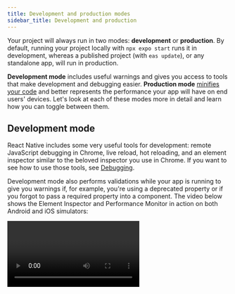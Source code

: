 ```yaml
---
title: Development and production modes
sidebar_title: Development and production
---
```



Your project will always run in two modes: **development** or **production**. By default, running your project locally with `npx expo start` runs it in development, whereas a published project (with `eas update`), or any standalone app, will run in production.

**Development mode** includes useful warnings and gives you access to tools that make development and debugging easier. **Production mode** [minifies your code](https://www.imperva.com/learn/performance/minification/) and better represents the performance your app will have on end users' devices. Let's look at each of these modes more in detail and learn how you can toggle between them.

## Development mode

React Native includes some very useful tools for development: remote JavaScript debugging in Chrome, live reload, hot reloading, and an element inspector similar to the beloved inspector you use in Chrome. If you want to see how to use those tools, see [Debugging](/workflow/debugging).

Development mode also performs validations while your app is running to give you warnings if, for example, you're using a deprecated property or if you forgot to pass a required property into a component. The video below shows the Element Inspector and Performance Monitor in action on both Android and iOS simulators:

<Video file="dev-prod/devMode.mp4" />

> **This comes at a cost: your app runs slower in development mode.**
>
> You can toggle it on and off with the Expo CLI, see [Production mode](#production-mode). When you switch it, just close and re-open your app for the change to take effect. **Any time you are testing your app's performance, be sure to disable development mode**.

### Showing the Developer Menu

The Developer Menu gives you access to a host of features that make development and debugging much easier. Invoking it depends on the device where you are running your application:

- Terminal UI: Press <kbd>M</kbd> in the terminal to open the menu on connected iOS and Android
- iOS Device: Shake the device a little bit.
- iOS Simulator: Hit <kbd>Ctrl</kbd> + <kbd>Cmd ⌘</kbd> + <kbd>Z</kbd> on a Mac in the emulator to simulate the shake gesture, or press <kbd>Cmd ⌘</kbd> + <kbd>D</kbd>.
- Android Device: Shake the device vertically a little bit.
- Android Emulator: Either hit <kbd>Cmd ⌘</kbd> + <kbd>M</kbd> or <kbd>Ctrl</kbd> + <kbd>M</kbd> or run `adb shell input keyevent 82` in your terminal window.

## Production mode

Production mode is most useful for two things:

- Testing your app's performance, as Development slows your app down considerably.
- Catching bugs that only show up in production.

The easiest way to simulate how your project will run on end users' devices is with the following command:

<Terminal cmd={['$ npx expo start --no-dev --minify']} />

Besides running in production mode (which tells the Metro bundler to set the `__DEV__` environment variable to `false`, among a few other things), the `--minify` flag will minify your app. This flag will also eliminate unnecessary data such as comments, formatting, and unused code.

If you're getting an error or crash in your standalone app, running your project with this command can save you a lot of time in finding the root cause.
